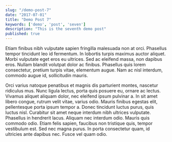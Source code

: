 ```yaml
---
slug: "/demo-post-7"
date: "2017-07-01"
title: "Demo Post 7"
keywords: ['demo', 'post', 'seven']
description: "This is the seventh demo post"
published: true
---
```


Etiam finibus nibh vulputate sapien fringilla malesuada non at orci. Phasellus tempor tincidunt leo id fermentum. In lobortis turpis maximus auctor aliquet. Morbi vulputate eget eros eu ultrices. Sed ac eleifend massa, non dapibus eros. Nullam blandit volutpat dolor ac finibus. Phasellus quis lorem consectetur, pretium turpis vitae, elementum augue. Nam ac nisl interdum, commodo augue id, sollicitudin mauris.

Orci varius natoque penatibus et magnis dis parturient montes, nascetur ridiculus mus. Nunc ligula lectus, porta quis posuere eu, ornare ac lectus. Vivamus aliquet aliquam dolor, nec eleifend ipsum pulvinar a. In sit amet libero congue, rutrum velit vitae, varius odio. Mauris finibus egestas elit, pellentesque porta ipsum tempor a. Donec tincidunt luctus purus, quis luctus nisl. Curabitur sit amet neque interdum nibh ultrices vulputate. Phasellus in hendrerit lacus. Aliquam nec interdum odio. Mauris quis commodo odio. Etiam felis sapien, faucibus non tristique quis, tempor vestibulum est. Sed nec magna purus. In porta consectetur quam, id ultricies ante dapibus nec. Fusce vel quam odio.
